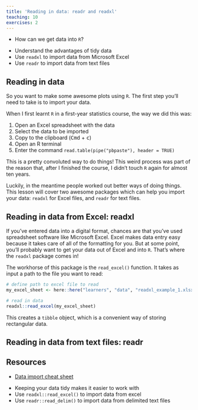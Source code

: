 ```yaml
---
title: 'Reading in data: readr and readxl'
teaching: 10
exercises: 2
---
```


:::::::::::::::::::::::::::::::::::::: questions 

- How can we get data into `R`?

::::::::::::::::::::::::::::::::::::::::::::::::

::::::::::::::::::::::::::::::::::::: objectives

- Understand the advantages of tidy data
- Use `readxl` to import data from Microsoft Excel
- Use `readr` to import data from text files

::::::::::::::::::::::::::::::::::::::::::::::::




## Reading in data

So you want to make some awesome plots using `R`.  The first step you'll need to take is to import your data.

When I first learnt `R` in a first-year statistics course, the way we did this was:

1. Open an Excel spreadsheet with the data
2. Select the data to be imported
3. Copy to the clipboard (<kbd>Cmd</kbd> + <kbd>c</kbd>)
4. Open an R terminal
5. Enter the command `read.table(pipe("pbpaste"), header = TRUE)`

This is a pretty convoluted way to do things! This weird process was part of the reason that, after I finished the course, I didn't touch `R` again for almost ten years.  

Luckily, in the meantime people worked out better ways of doing things.  This lesson will cover two awesome packages which can help you import your data: `readxl` for Excel files, and `readr` for text files.


## Reading in data from Excel: readxl

If you've entered data into a digital format, chances are that you've used spreadsheet software like Microsoft Excel.  Excel makes data entry easy because it takes care of all of the formatting for you.  But at some point, you'll probably want to get your data out of Excel and into `R`. That's where the `readxl` package comes in!

The workhorse of this package is the `read_excel()` function.  It takes as input a path to the file you want to read:

```r
# define path to excel file to read
my_excel_sheet <- here::here("learners", "data", "readxl_example_1.xlsx")

# read in data 
readxl::read_excel(my_excel_sheet)
```

This creates a `tibble` object, which is a convenient way of storing rectangular data.


## Reading in data from text files: readr

## Resources

 - [Data import cheat sheet](https://github.com/rstudio/cheatsheets/blob/main/data-import.pdf)


::::::::::::::::::::::::::::::::::::: keypoints 

- Keeping your data tidy makes it easier to work with
- Use `readxl::read_excel()` to import data from excel
- Use `readr::read_delim()` to import data from delimited text files

::::::::::::::::::::::::::::::::::::::::::::::::



